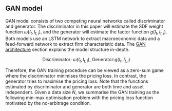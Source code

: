 
## GAN model {#gan_model}

GAN model consists of two competing neural networks called
discriminator and generator. The discriminator in this paper
will estimate the SDF weight function $\omega(I_t, I_{t,
i})$, and the generator will estimate the factor function
$g(I_t, I_{t, i})$. Both models use an
LSTM network to extract macroeconomic data and a
feed-forward network to extract firm characteristic data.
The [GAN architecture](#gan_structure) section
explains the model structure in-depth.

$$
\text{Discriminator: } \omega(I_t, I_{t, i})
\text{, Generator:} g(I_t, I_{t, i})
$$

Therefore, the GAN training procedure can be viewed as a
zero-sum game where the discriminator minimises the
pricing loss. In contrast, the generator tries to maximise the
pricing loss. Note that the functions estimated by
discriminator and generator are both time and asset
independent. Given a data size $N$, we summarise the GAN training as the following
min-max optimisation problem with the pricing loss function
motivated by the no-arbitrage condition.

\begin{align*}
    \min_{\omega} \max_{g} L(\omega, g|I_t, I_{t, i}) &=
    \frac{1}{N} \sum_{i=1}^N \left\{
    E \left[ \left( 1 - \sum_{j=1}^N \omega(I_t, I_{t, j})
    R^e_{t+1, j} \right) R^e_{t+1, j}g(I_t, I_{t, i})
    \right] \right\}^2
\end{align*}
